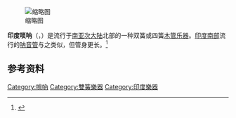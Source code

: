 [[File:Bismillah_at_Concert1_(edited).jpg|缩略图]]

'''印度唢呐'''（{{lang-hi|शहनाई}}，{{lang|la|''śahanā'ī''}}）是流行于[[南亚次大陆|南亚次大陆]]北部的一种双簧或四簧[[木管乐器|木管乐器]]。[[印度南部|印度南部]]流行的[[呐音管|呐音管]]与之类似，但管身更长。<ref>{{Cite web|title=Shehnai - Indian Oboe|url=https://chandrakantha.com/articles/indian_music/shehnai.html|accessdate=2021-02-02|author=David Courtney|work=Chandra and David Courtney's Homepage|archive-date=2021-02-10|archive-url=https://web.archive.org/web/20210210211209/http://www.chandrakantha.com/articles/indian_music/shehnai.html|dead-url=no}}</ref>

== 参考资料 ==
<references />

[[Category:嗩吶|Category:嗩吶]]
[[Category:雙簧樂器|Category:雙簧樂器]]
[[Category:印度樂器|Category:印度樂器]]